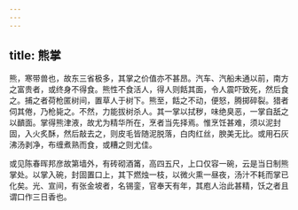 ```yaml
---
---
---
```

title: 熊掌
---



熊，寒带兽也，故东三省极多，其掌之价值亦不甚昂。汽车、汽船未通以前，南方之富贵者，或终身不得食。熊性不食活人，得人则餂其面，令人震吓致死，然后食之。捕之者荷枪匿树间，置草人于树下。熊至，餂之不动，便怒，腾掷碎裂。猎者伺其倦，乃枪毙之。不然，力能拔树杀人。其一掌以拭秽，味绝臭恶，一掌自舐之以靧面。掌得熊津液，故尤为精华所在，烹者当先择焉。惟烹饪甚难，须以泥封固，入火炙酥，然后敲去之，则皮毛皆随泥脱落，白肉红丝，腴美无比。或用石灰沸汤剥净，布缠煮熟而食，或糟之则尤佳。

或见陈春晖邦彦故第墙外，有砖砌酒筩，高四五尺，上口仅容一碗，云是当日制熊掌处。以掌入碗，封固置口上，其下燃烛一枝，以微火熏一昼夜，汤汁不耗而掌已化矣。光、宣间，有张金坡者，名锡銮，官奉天有年，其庖人治此甚精，饫之者且谓口作三日香也。